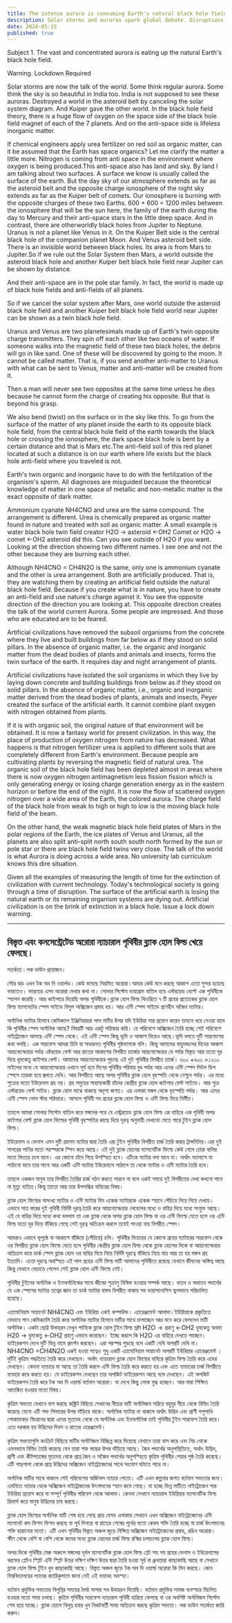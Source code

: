 ```yaml
---
title: The intense aurora is consuming Earth's natural black hole field
description: Solar storms and auroras spark global debate. Disruptions in the asteroid belt and planetary black hole fields affect Earth’s environment. Artificial civilizations, ignoring organic balance, face potential extinction due to environmental collapse.
date: 2024-05-15
published: true
---
```


Subject 1. The vast and concentrated aurora is eating up the natural Earth's black hole field.

Warning. Lockdown Required

Solar storms are now the talk of the world. Some think regular aurora. Some think the sky is so beautiful in India too. India is not supposed to see these auroras.
Destroyed a world in the asteroid belt by canceling the solar system diagram. And Kuiper gave the other world. In the black hole field theory, there is a huge flow of oxygen on the space side of the black hole field magnet of each of the 7 planets. And on the anti-space side is lifeless inorganic matter.

If chemical engineers apply urea fertilizer on red soil as organic matter, can it be assumed that the Earth has space organics? Let me clarify the matter a little more. Nitrogen is coming from anti space in the environment where oxygen is being produced.This anti-space also has land and sky. By land I am talking about two surfaces. A surface we know is usually called the surface of the earth. But the day sky of our atmosphere extends as far as the asteroid belt and the opposite charge ionosphere of the night sky extends as far as the Kuiper belt of comets. Our ionosphere is burning with the opposite charges of these two Earths.
600 + 600 = 1200 miles between the ionosphere that will be the sun here, the family of the earth during the day to Mercury and their anti-space stars in the little deep space. And in contrast, there are otherworldly black holes from Jupiter to Neptune. Uranus is not a planet like Venus in it.
On the Kuiper Belt side is the central black hole of the companion planet Moon. And Venus asteroid belt side. There is an invisible world between black holes. Its area is from Mars to Jupiter.So if we rule out the Solar System then Mars, a world outside the asteroid black hole and another Kuiper belt black hole field near Jupiter can be shown by distance.

And their anti-space are in the pole star family. In fact, the world is made up of black hole fields and anti-fields of all planets.

So if we cancel the solar system after Mars, one world outside the asteroid black hole field and another Kuiper belt black hole field world near Jupiter can be shown as a twin black hole field.

Uranus and Venus are two planetesimals made up of Earth's twin opposite charge transmitters. They spin off each other like two oceans of water. If someone walks into the magnetic field of these two black holes, the debris will go in like sand. One of these will be discovered by going to the moon. It cannot be called matter. That is, if you send another anti-matter to Uranus with what can be sent to Venus, matter and anti-matter will be created from it.

Then a man will never see two opposites at the same time unless he dies because he cannot form the charge of creating his opposite. But that is beyond his grasp.

We also bend (twist) on the surface or in the sky like this. To go from the surface of the matter of any planet inside the earth to its opposite black hole field, from the central black hole field of the earth towards the black hole or crossing the ionosphere, the dark space black hole is bent by a certain distance and that is Mars etc.The anti-field soil of this red planet located at such a distance is on our earth where life exists but the black hole anti-field where you traveled is not.

Earth's twin organic and inorganic have to do with the fertilization of the organism's sperm. All diagnoses are misguided because the theoretical knowledge of matter in one space of metallic and non-metallic matter is the exact opposite of dark matter.

Ammonium cyanate NH4CNO and urea are the same compound. The arrangement is different. Urea is chemically prepared as organic matter found in nature and treated with soil as organic matter.
A small example is water black hole twin field creator H2O -> asteroid
<-OH2 Comet or H2O -> comet <-OH2 asteroid did this. Can you see outside of H2O if you want. Looking at the direction showing two different names. I see one and not the other because they are burning each other.

Although NH4CNO = CH4N2O is the same, only one is ammonium cyanate and the other is urea arrangement. Both are artificially produced. That is, they are watching them by creating an artificial field outside the natural black hole field.
Because if you create what is in nature, you have to create an anti-field and use nature's charge against it. You see the opposite direction of the direction you are looking at. This opposite direction creates the talk of the world current Aurora. Some people are impressed.
And those who are educated are to be feared.

Artificial civilizations have removed the subsoil organisms from the concrete where they live and built buildings from far below as if they stood on solid pillars. In the absence of organic matter, i.e. the organic and inorganic matter from the dead bodies of plants and animals and insects, forms the twin surface of the earth. It requires day and night arrangement of plants.

Artificial civilizations have isolated the soil organisms in which they live by laying down concrete and building buildings from below as if they stood on solid pillars. In the absence of organic matter, i.e., organic and inorganic matter derived from the dead bodies of plants, animals and insects, Peyer created the surface of the artificial earth. It cannot combine plant oxygen with nitrogen obtained from plants.

If it is with organic soil, the original nature of that environment will be obtained. It is now a fantasy world for present civilization. In this way, the place of production of oxygen nitrogen from nature has decreased. What happens is that nitrogen fertilizer urea is applied to different soils that are completely different from Earth's environment. Because people are cultivating plants by reversing the magnetic field of natural urea.
The organic soil of the black hole field has been depleted almost in areas where there is now oxygen nitrogen antimagnetism less fission fission which is only generating energy or losing charge generation energy as in the eastern horizon or before the end of the night. It is now the flow of scattered oxygen nitrogen over a wide area of ​​the Earth, the colored aurora. The charge field of the black hole from weak to high or high to low is the moving black hole field of the beam.

On the other hand, the weak magnetic black hole field plates of Mars in the polar regions of the Earth, the ice plates of Venus and Uranus, all the planets are also split anti-split north south south north formed by the sun or pole star or there are black hole field twins very close. The talk of the world is what Aurora is doing across a wide area. No university lab curriculum knows this dire situation.

Given all the examples of measuring the length of time for the extinction of civilization with current technology. Today's technological society is going through a time of disruption. The surface of the artificial earth is losing the natural earth or its remaining organism systems are dying out. Artificial civilization is on the brink of extinction in a black hole.
Issue a lock down warning.

---

## বিস্তৃত এবং কনসেন্ট্রেটেড অরোরা ন‍্যাচারাল পৃথিবীর  ব্ল‍্যাক হোল ফিল্ড খেয়ে ফেলছে।

সতর্কতা : লক ডাউন প্রয়োজন।

সৌর ঝড় এখন টক অব দি ওয়ার্লড। কেউ ভাবছে নিয়মিত অরোরা।আবার কেউ মনে করছে আকাশ এতো সুন্দর হয়েছে ভারতেও। ভারতের এসব অরোরা দেখার কথা না।
সোলার সিস্টেম ডায়াগ্রাম বাতিল হয়ে এস্টরয়েড বেল্টে এক পৃথিবীকে স্হাপন করেছি। আর কাইপারে দিয়েছি অপর পৃথিবীকে।ব্ল‍্যাক হোল ফিল্ড থিওরিতে ৭ টি গ্রহের প্রত‍্যেকের ব্ল‍্যাক হোল ফিল্ড ম‍্যাগনেটের স্পেস সাইডে বিপুল অক্সিজেন প্রবাহ হয়। আর এন্টি স্পেস সাইডে প্রাণহীন অজৈব ম‍্যাটার।   

অর্গানিক ম‍্যাটার হিসাবে কেমিক‍্যাল ইঞ্জিনিয়াররা  লাল মাটির উপর যদি ইউরিয়া সার প্রয়োগ করেন তাহলে ধরে নেওয়া যাবে কি পৃথিবীর স্পেস অর্গানিক আছে? বিষয়টি আর একটু পরিস্কার করি। যে পরিবেশে অক্সিজেন তৈরি হচ্ছে সেই পরিবেশে নাইট্রোজেন আসছে এন্টি স্পেস থেকে। এই এন্টি স্পেস কিন্তু ভূমি ও আকাশ দিয়েও আছে।ভূমি বলতে দুটি সারফেসের কথা বলছি। এক সারফেস আমরা চিনি যা সাধারনত পৃথিবীর পৃষ্ঠভাগকে বলি। কিন্তু আমাদের বায়ুমন্ডলের দিনের আকাশ আয়নোস্ফেয়ার পর্যন্ত এষ্টরয়েড বেল্ট আর রাতের আকাশের বিপরীত চার্জের  আয়নোস্ফেয়ার যে পর্যন্ত বিস্তৃত আর ততো দূর দিয়ে  ধূমকেতু কাইপার বেল্ট। আমাদের আয়নোস্ফেয়ার পুড়ছে এই দুই পৃথিবীর বিপরীত চার্জে। ৬০০ +৬০০ =১২০০ মাইলের মধ‍্যে যে আয়নোস্ফেয়ার এখানে সূর্য হবে দিনের পৃথিবীর পরিবার  বুধ পর্যন্ত আর এদের এন্টি স্পেস লিটল ডিপ স্পেসে তারকা হয়ে জ্বলতে দেখি। আর বিপরীতে আছে অপর পৃথিবীর ব্ল‍্যাক হোল  বৃহস্পতি থেকে নেপ্চুন পর্যন্ত। এর মধ‍্যে শুক্রের মতো ইউরেনাস গ্রহ নয়।
গ্রহ সমুহের সাহায‍্যকারী চাঁদের কেন্দ্রীয় ব্ল‍্যাক হোল কাইপার বেল্ট সাইডে। আর শুক্র এস্টরয়েড বেল্ট সাইড। ব্ল‍্যাক হোল মাঝে থাকছে অদৃশ‍্য জগত। এর এলাকা মঙ্গল থেকে বৃহস্পতি পর্যন্ত। আর এদের এন্টি স্পেস পোল স্টার পরিবারে। আসলে পৃথিবী সব গ্রহের ব্ল‍্যাক হোল ফিল্ড ও এন্টি ফিল্ড দিয়ে নির্মীত।

তাহলে আমরা সোলার সিস্টেম বাতিল করে মঙ্গলের পরে যে এস্ট্ররয়েড ব্ল‍্যাক হোল ফিল্ড এর বাহিরে এক পৃথিবী অপর কাইপার বেল্ট ব্ল‍্যাক হোল ফিল্ডের পৃথিবী  বৃহস্পতির কাছে দিয়ে দূরত্ব অনুযায়ী দেখানো যেতে পারে টুইন ব্ল‍্যাক হোল ফিল্ড।

ইউরেনাস ও ভেনাস এমন দুটি গ্রহসম ম‍্যাটার দ্বারা তৈরি এরা টুইন  পৃথিবীর বিপরীত চার্জ তৈরি করার ট্রান্সমিটার।এরা দুই সাগরের পানির  মতো পরস্পরকে স্পিন করে আছে। এই দুই ব্ল‍্যাক হোলের  ম‍্যাগনেটিক ফিল্ডে কেউ গেলে চোরা বালির মতো ভিতরে চলে যাবে। এর কোনো চাঁদে গিয়ে উপস্হিত হবে। এটিকে ম‍্যাটার বলা যাবে না। অর্থাৎ ভ‍্যানাসে যা পাঠানো যাবে তার সাথে আর একটি এন্টি ম‍্যাটার ইউরেনাসে পাঠালে তা থেকে ম‍্যাটার ও এন্টি ম‍্যাটার তৈরি হবে।

তাহলে একজন মানুষ তার বিপরীত তৈরির চার্জ গঠন করতে পারবে না বলে একই সময়ে দুই বিপরীতের দেখা কখনো পাবে না মৃত‍্যু ব‍্যতিত।কিন্তু তাতো আর তার উপলব্ধির বাহিরের বিষয়।

ব্ল‍্যাক হোল ফিল্ডের অসংখ‍্য ম‍্যাটার ও এন্টি ম‍্যাটার বিম একেক ম‍্যাটারকে একেক স্হানে পেঁচিয়ে নিয়ে গিয়ে দেখায়। এভাবে সাত স্তরের দুই পৃথিবী নির্দিষ্ট দূরত্ব তৈরি করে আয়নোস্ফেয়ার লেবেলের মধ‍্যে ও বাহির দিয়ে মধ‍্যে সংযুক্ত আছে। এই যে বাহির দিয়ে মধ‍্যে কথা বললাম  তা এক ব্ল‍্যাক থেকে অপর ব্ল‍্যাক হোল ফিল্ড বা  ওর ‍এন্টি ফিল্ডে যেতে হলে ওর এন্টি ফিল্ড যতো দূর দিয়ে বাঁকিয়ে গেছে সেই দূরত্ব অতিক্রম করলে তবেই পাওয়া যায় বিপরীত স্পেস।

আমরাও এভাবে ভূপৃষ্ঠে বা আকাশে বাঁকিয়ে (পেঁচিয়ে) চলি। পৃথিবীর ভিতরের যে কোনো গ্রহের ম‍্যাটারের সারফেস থেকে ওর বিপরীত ব্ল‍্যাক হোল ফিল্ডে যেতে হলে পৃথিবীর কেন্দ্রীয় ব্ল‍্যাক হোল ফিল্ড থেকে ব্ল‍্যাক হোলের দিকে বা আয়নোস্ফেয়ার অতিক্রম করে ডার্ক স্পেস ব্ল‍্যাক হোল ওর বাহির দিয়ে নিয়ে নির্দিষ্ট দূরত্বে বাঁকিয়ে নিয়ে যায় আর তা হয় মঙ্গল গ্রহ ইত‍্যাদি। এতো দূরত্বে অবস্হিত এই লাল গ্রহের এন্টি ফিল্ড মাটি আমাদের পৃথিবীতে রয়েছে যেখানে জীবনের অস্তিত্ব আছে কিন্তু যেখানে বেড়াতে গেলেন সেই ব্ল‍্যাক হোল এন্টি  ফিল্ডে  নেই।

পৃথিবীর টুইনের অর্গানিক ও ইনঅর্গানিকের সাথে জীবের শুক্রানু নিষিক্ত হওয়ার সম্পর্ক আছে। ধাতব ও অধাতব পদার্থের যে এক স্পেসের ম‍্যাটার তত্বের জ্ঞান তা ডার্ক ম‍্যাটার বাস্তব বিপরীত থাকায় সব ডায়াগনোসিস ভুলভাবে পরিচালিত হয়েছে।

এ‍্যামোনিয়াম সায়ানেট NH4CNO এবং ইউরিয়া  একই কম্পাউন্ড। এ‍্যারেঞ্জমেন্ট আলাদা।ইউরিয়াকে প্রকৃতিতে যেভাবে পান কেমিক‍্যালি তৈরি করে অর্গানিক ম‍্যাটার হিসাবে মাটির সাথে চালাচ্ছেন আর মনে করে ফেললেন মাটি অর্গানিক। একটা ছোট্ট উদাহরন দেখুন পানিকে ব্ল‍্যাক হোল টুইন ফিল্ড স্রষ্টা H2O -> গ্রহাণু
<-OH2  ধূমকেতু অথবা H20 -> ধুমকেতু <-OH2  গ্রহাণু এভাবে করেছেন। ইচ্ছে করলে কি H2O এর বাহিরে দেখতে পাচ্ছেন।ডাইরেকশন দেখে দুটি ভিন্ন নামে প্রদর্শন করছেন। এরা পরস্পর পুড়ছে বলে একটি দেখি অপরটি দেখি না।
NH4CNO =CH4N2O একই হওয়া সত্বেও শুধু একটি এ‍্যামোনিয়াম সায়ানেট অপরটি ইউরিয়ার  এ‍্যারেঞ্জমেন্ট । দুটিই কৃত্রিম পদ্ধতিতে তৈরি করে দেখছেন। অর্থাৎ ন‍্যাচারাল ব্ল‍্যাক হোল ফিল্ডের বাহিরে কৃত্রিম ফিল্ড তৈরি করে এদের দেখছেন।
কেননা ন‍্যাচারে যা আছে তা তৈরি করলে এন্টি ফিল্ড তৈরি করে করতে হয় এবং এতে ন‍্যাচারের চার্জ বিপরীতে ব‍্যবহার করে করতে হয়। যে ডাইরেকশন দেখছেন তার অপজিট ডাইরেকশন আছে বলে দেখছেন। এই অপজিট ডাইরেকশন তৈরি করে টক অব দি ওয়ার্ল্ড বর্তমান অরোরা। যা দেখে কিছু লোক মুগ্ধ হচ্ছেন।
আর যারা শিক্ষিত আতঙ্কিত হওয়ার মতো বিষয়।

কৃত্রিম সভ‍্যতা যেখানে বাস করছে কঙ্ক্রিট বিছিয়ে সেখানের নীচের মাটি অর্গানিজম সরিয়ে বহুদূর নীচে থেকে বিল্ডিং তৈরি করেছে যেনো এটি শক্ত পিলারের উপর দাঁড়িয়ে থাকে। অর্গানিক ম‍্যাটার না থাকলে অর্থাৎ উদ্ভিদ এবং প্রাণী পশুপাখি পোকামাকড় বিচরনের দ্বারা এদের মৃতদেহ থেকে যে অর্গানিক এবং ইনঅর্গানিক তাই পৃথিবীর টুইন সারফেস তৈরি করে। এতে দরকার হয় উদ্ভিদের দিবস ও রাতের  এরেঞ্জমেন্ট।

কৃত্রিম সভ্যতাগুলি কংক্রিট বিছিয়ে  মাটির অর্গানিজম বিচ্ছিন্ন করে  দিয়েছে যেখানে তারা বাস করে এবং নিচ থেকে এমনভাবে বিল্ডিং তৈরি করেছে যেন তারা শক্ত স্তম্ভের উপর দাঁড়িয়ে আছে। জৈব পদার্থের অনুপস্থিতিতে, অর্থাৎ উদ্ভিদ, প্রাণী এবং কীটপতঙ্গের মৃতদেহ থেকে  প্রাপ্ত জৈব ও অজৈব পদার্থের অনুপস্হিতে কৃত্রিম পৃথিবীর পেয়ার পৃষ্ঠ তৈরি করেছে। এটি গাছপালা থেকে প্রাপ্ত উদ্ভিদের অক্সিজেন নাইট্রোজেনের সাথে সংযোগ ঘটাতে পারে না।

অর্গানিক মাটির সাথে থাকলে সেই পরিবেশের অর্জিনাল ন‍্যাচার পেতো। এটি এখন কল্পনার জগত বর্তমান সভ‍্যতার জন‍্য। এমনিতে ন‍্যাচার থেকে অক্সিজেন নাইট্রোজনের উৎপাদনের স্হান কমে গেছে। যা হচ্ছে ভিন্ন মাটিতে নাইট্রোজেন সার ইউরিয়া প্রয়োগ করে যা সম্পূর্ণ পৃথিবীর পরিবেশ থেকে আলাদা। কেননা সেখানে ন‍্যাচারাল ইউরিয়ার ম‍্যাগনেটিক ফিল্ড রিভার্স করে মানুষ উদ্ভিদের চাষ করছে।

ব্ল‍্যাক হোল ফিল্ডের অর্গানিক মাটি শেষ হয়ে গেছে প্রায় যেসব এলাকায় সেখানে এখন অক্সিজেন নাইট্রোজেনের এন্টি ম‍্যাগনেট  কম ফিশন ফিশন করছে যা পূর্ব দিগন্তে বা রাতের শেষের পূর্বের মতো কেবল শক্তি তৈরি হচ্ছে বা চার্জ উৎপাদনের শক্তি  হারানোর মতো। এটি এখন পৃথিবীর বিস্তৃত অঞ্চল জুড়ে বিক্ষিপ্ত অক্সিজেন নাইট্রোজেনের প্রবাহ, রঙিন অরোরা। ক্ষীণ থেকে বেশি বা বেশি থেকে কমের মধ‍্যে ব্ল‍্যাক হোলের চার্জ ফিল্ড রশ্মির চলাচলের ব্ল‍্যাক হোল ফিল্ড।

অপর দিকে পৃথিবীর মেরু অঞ্চলে মঙ্গলের দূর্বল  ম‍্যাগনেটিক ব্ল‍্যাক হোল ফিল্ড প্লেট সহ সব গ্রহের  ভেনাস ও ইউরেনাসের বরফের প্লেটও স্প্লিট এন্টি স্প্লিট উত্তর দক্ষিণ দক্ষিণ উত্তর দ্বারা তৈরি  হওয়া সূর্য বা ধ্রুবতারা কাছাকাছি আছে বা সেখানে ব্ল‍্যাক হোল ফিল্ড টুইন খুব কাছাকাছি আছে। বিস্তৃত অঞ্চল জুড়ে টক অব দি ওয়ার্ল্ড অরোরা কি মিন করছে। কোন বিশ্ববিদ্যালয়ের ল‍্যাবের ক‍্যারিকুলামে জানা নেই এই ভয়াবহ অবস্হা।

বর্তমান প্রযুক্তির সভ‍্যতার বিলুপ্তির সময়ের দৈর্ঘ‍্য মাপার সব উদাহরন দিয়েছি। বর্তমান প্রযুক্তির সমাজ ব‍্যবস্হার বিচলিত হওয়ার মতো সময় চলছে।  কৃতিম পৃথিবীর সারফেস ন‍্যাচারাল পৃথিবী হারিয়ে ফেলছে বা ওর অবশিষ্ট অর্গানিজম সিস্টেম শেষ হয়ে যাচ্ছে। ব্ল‍্যাক হোলে বিলুপ্ত হবার খুব নিকটবর্তী সময় অতিক্রম  করছে কৃত্রিম সভ‍্যতা।
লক ডাউন সতর্কতা জারি করুন।

